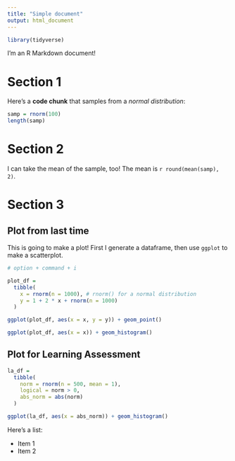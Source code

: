 ```yaml
---
title: "Simple document"
output: html_document
---
```


```r
library(tidyverse)
```

I'm an R Markdown document! 

# Section 1

Here's a **code chunk** that samples from 
a _normal distribution_:

```r
samp = rnorm(100)
length(samp)
```

# Section 2

I can take the mean of the sample, too!
The mean is `r round(mean(samp), 2)`.

# Section 3

## Plot from last time

This is going to make a plot! First I generate a dataframe, then use `ggplot` to make a scatterplot.

```r
# option + command + i

plot_df =
  tibble(
    x = rnorm(n = 1000), # rnorm() for a normal distribution
    y = 1 + 2 * x + rnorm(n = 1000)
  )

ggplot(plot_df, aes(x = x, y = y)) + geom_point()
```

```r
ggplot(plot_df, aes(x = x)) + geom_histogram()
```

## Plot for Learning Assessment
```r
la_df =
  tibble(
    norm = rnorm(n = 500, mean = 1),
    logical = norm > 0,
    abs_norm = abs(norm)
  )

ggplot(la_df, aes(x = abs_norm)) + geom_histogram()
```

Here's a list:

*   Item 1
*   Item 2

